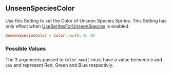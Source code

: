 ## UnseenSpeciesColor

Use this Setting to set the Color of Unseen Species Sprites. This Setting has only effect when [UseSpritesForUnseenSpecies](#usespritesforunseenspecies) is enabled.

```ruby
UnseenSpeciesColor = Color.new(0, 0, 0)
```

### Possible Values

The 3 arguments passed to `Color.new()` must have a value between `0` and `255` and represent Red, Green and Blue respectivly.